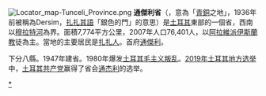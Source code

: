 [[File:Locator_map-Tunceli_Province.png|right]]
'''通傑利省'''（{{lang-tr|Tunceli}}，意為「[[青銅|青銅]]之地」，1936年前被稱為Dersim，[[扎扎其語|扎扎其語]]「銀色的門」的意思）是[[土耳其|土耳其]]東部的一個省，西南以[[穆拉特河|穆拉特河]]為界。面積7,774平方公里，2007年人口76,401人，以[[阿拉維派|阿拉維派]][[伊斯蘭教|伊斯蘭教]]徒為主。當地的主要居民是[[扎扎人|扎扎人]]。首府[[通傑利|通傑利]]。

下分八縣。1947年建省。1980年爆发[[土耳其毛主义叛乱|土耳其毛主义叛乱]]。[[2019年土耳其地方选举|2019年土耳其地方选举]]中，[[土耳其共产党_(2001年)|土耳其共产党]]赢得了省会[[通杰利|通杰利]]的选举。

{{Turkey}}

[[Category:通杰利省|*]]